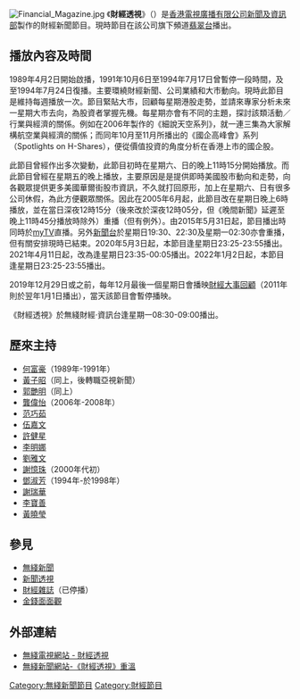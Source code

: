 {{In-progress_tvshow}}
{{電視節目信息框
| 顏色       = TVB News
| 名稱       = 財經透視<br/>{{lang|en|Finance Magazine}}
| 原名       =
| 圖片       = 
| 圖說       =
| 類型       = 財經新聞
| 原創       =
| 發展       =
| 導演       =
| 主持       = [[李寶善_(記者)|李寶善]]
| 演出       =
| 配音       =
| 旁白       =
| 主題曲     = 
| 片頭曲     = News 2000
| 片尾曲     =
| 作曲       =
| 國家       =
| 地區       = {{HKG}}
| 語言       = 粵語
| 季數       =
| 系列數     =
| 集數       =
| 每集列表   =
| 執行製片   =
| 製片人     = [[電視廣播有限公司|電視廣播有限公司]][[無綫新聞|新聞及資訊部]]公共事务科
| 監製       = [[陳文超|陳文超]]
| 副製片人   =
| 共同製片人 =
| 編審       =
| 剪輯       =
| 外景       =
| 機位       =
| 每集長     = 約30分鐘
| 頻道       =
| 電視網     = [[翡翠台|翡翠台]]<br/>[[無綫財經台|無綫財經台]]／[[無綫財經·資訊台|無綫財經·資訊台]]
| 電視臺     =
| 視頻制式   = {{lang|en|SDTV 576i}}<br/>{{lang|en|HDTV 1080i}}（2013年3月3日起）
| 音頻制式   = 立體聲
| 首播國家   ={{HK}}、{{MAC}}、{{Flagicon|CHN}} [[廣東省|廣東省]]（經審查）
| 首播地區   =
| 開始       = 1989年4月2日
| 結束       = 至今
| 晚於       =
| 早於       =
| 相關劇集   = [[星期日檔案|星期日檔案]]、[[新聞透視|新聞透視]]
| 中國大陸名稱 =
| 臺灣名稱     =
| 港澳名稱     =
| 馬新名稱     =
| 官方網站   = http://programme.tvb.com/news/financemagazine
| imdb_id    =
| tv_com_id  =
}}
[[File:Financial_Magazine.jpg|thumb]]
《'''財經透視'''》（{{lang-en|Finance Magazine}}）是[[香港|香港]][[電視廣播有限公司|電視廣播有限公司]][[無綫新聞|新聞及資訊部]]製作的財經新聞節目。現時節目在該公司旗下頻道[[翡翠台|翡翠台]]播出。

==播放內容及時間==
1989年4月2日開始啟播，1991年10月6日至1994年7月17日曾暫停一段時間，及至1994年7月24日復播。主要環繞財經新聞、公司業績和大市動向。現時此節目是維持每週播放一次。節目緊貼大市，回顧每星期港股走勢，並請來專家分析未來一星期大市去向，為股資者掌握先機。每星期亦會有不同的主題，探討該類活動／行業與經濟的關係。例如在2006年製作的《細說天空系列》，就一連三集為大家解構航空業與經濟的關係；而同年10月至11月所播出的《國企高峰會》系列（Spotlights on H-Shares），便從價值投資的角度分析在香港上市的國企股。

此節目曾經作出多次變動，此節目初時在星期六、日的晚上11時15分開始播放。而此節目曾經在星期五的晚上播放，主要原因是是提供即時美國股市動向和走勢，向各觀眾提供更多美國華爾街股市資訊，不久就打回原形，加上在星期六、日有很多公司休假，為此方便觀眾關係。因此在2005年6月起，此節目改在星期日晚上6時播放，並在當日深夜12時15分（後來改於深夜12時05分，但《晚間新聞》延遲至晚上11時45分播放時除外）重播（但有例外）。由2015年5月31日起，節目播出時同時於[[myTV|myTV]]直播。另外[[無綫新聞台|新聞台]]於星期日19:30、22:30及星期一02:30亦會重播，但有關安排現時已結束。2020年5月3日起，本節目逢星期日23:25-23:55播出。2021年4月11日起，改為逢星期日23:35-00:05播出。2022年1月2日起，本節目逢星期日23:25-23:55播出。

2019年12月29日或之前，每年12月最後一個星期日會播映[[財經大事回顧|財經大事回顧]]（2011年則於翌年1月1日播出），當天該節目會暫停播映。

《財經透視》於無綫財經·資訊台逢星期一08:30-09:00播出。

==歷來主持==
*[[何富豪|何富豪]]（1989年-1991年）
*[[黃子昭|黃子昭]]（同上，後轉職亞視新聞）
*[[郭艷明|郭艷明]]（同上）
*[[龔偉怡|龔偉怡]]（2006年-2008年）
*[[范巧茹|范巧茹]]
*[[伍嘉文|伍嘉文]]
*[[許健星|許健星]]
*[[李明娜|李明娜]]
*[[劉雅文|劉雅文]]
*[[謝憶珠|謝憶珠]]（2000年代初）
*[[鄧淑芳|鄧淑芳]]（1994年-於1998年）
*[[謝瑞華|謝瑞華]]
*[[李寶善_(記者)|李寶善]]
*[[黃曉瑩|黃曉瑩]]

==參見==
*[[無綫新聞|無綫新聞]]
*[[新聞透視|新聞透視]]
*[[財經雜誌|財經雜誌]]（已停播）
*[[金錢面面觀|金錢面面觀]]

==外部連結==
*[http://programme.tvb.com/news/financemagazine 無綫電視網站 - 財經透視] {{Wayback|url=http://programme.tvb.com/news/financemagazine |date=20200623040638 }}
*[http://news.tvb.com/programmes/financemagazine 無綫新聞網站-《財經透視》重溫] {{Wayback|url=http://news.tvb.com/programmes/financemagazine |date=20210330135922 }}

{{無綫電視新聞節目}}
[[Category:無綫新聞節目|Category:無綫新聞節目]]
[[Category:財經節目|Category:財經節目]]